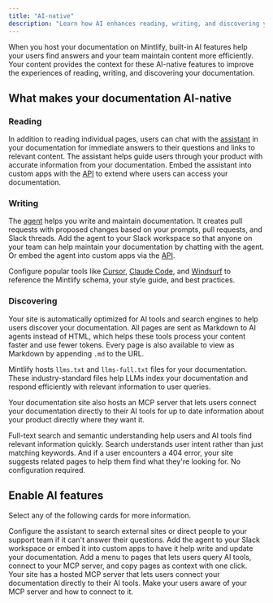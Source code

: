 ```yaml
---
title: "AI-native"
description: "Learn how AI enhances reading, writing, and discovering your documentation"
---
```


When you host your documentation on Mintlify, built-in AI features help your users find answers and your team maintain content more efficiently. Your content provides the context for these AI-native features to improve the experiences of reading, writing, and discovering your documentation.

## What makes your documentation AI-native

### Reading

In addition to reading individual pages, users can chat with the [assistant](/ai/assistant) in your documentation for immediate answers to their questions and links to relevant content. The assistant helps guide users through your product with accurate information from your documentation. Embed the assistant into custom apps with the [API](api-reference/assistant/create-assistant-message) to extend where users can access your documentation.

### Writing

The [agent](/ai/agent) helps you write and maintain documentation. It creates pull requests with proposed changes based on your prompts, pull requests, and Slack threads. Add the agent to your Slack workspace so that anyone on your team can help maintain your documentation by chatting with the agent. Or embed the agent into custom apps via the [API](/api-reference/agent/create-agent-job).

Configure popular tools like [Cursor](/guides/cursor), [Claude Code](/guides/claude-code), and [Windsurf](/guides/windsurf) to reference the Mintlify schema, your style guide, and best practices.

### Discovering

Your site is automatically optimized for AI tools and search engines to help users discover your documentation. All pages are sent as Markdown to AI agents instead of HTML, which helps these tools process your content faster and use fewer tokens. Every page is also available to view as Markdown by appending `.md` to the URL.

Mintlify hosts `llms.txt` and `llms-full.txt` files for your documentation. These industry-standard files help LLMs index your documentation and respond efficiently with relevant information to user queries.

Your documentation site also hosts an MCP server that lets users connect your documentation directly to their AI tools for up to date information about your product directly where they want it.

Full-text search and semantic understanding help users and AI tools find relevant information quickly. Search understands user intent rather than just matching keywords. And if a user encounters a 404 error, your site suggests related pages to help them find what they're looking for. No configuration required.

## Enable AI features

Select any of the following cards for more information.

<CardGroup cols={2}>
  <Card title="Assistant" icon="bot-message-square" href="/ai/assistant">
    Configure the assistant to search external sites or direct people to your support team if it can't answer their questions.
  </Card>
  <Card title="Agent" icon="pen-line" href="/ai/agent">
    Add the agent to your Slack workspace or embed it into custom apps to have it help write and update your documentation.
  </Card>
  <Card title="Contextual menu" icon="sparkles" href="/ai/contextual-menu">
    Add a menu to pages that lets users query AI tools, connect to your MCP server, and copy pages as context with one click.
  </Card>
  <Card title="MCP integration" icon="plug" href="/ai/model-context-protocol">
    Your site has a hosted MCP server that lets users connect your documentation directly to their AI tools. Make your users aware of your MCP server and how to connect to it.
  </Card>
</CardGroup>
